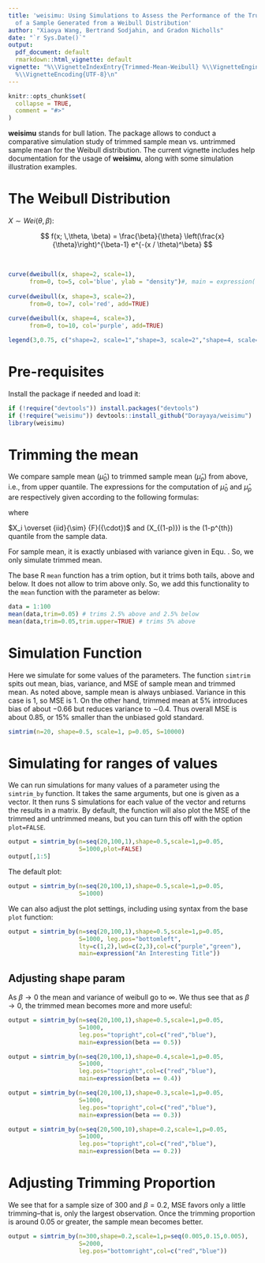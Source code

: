 ```yaml
---
title: 'weisimu: Using Simulations to Assess the Performance of the Truncated Mean
  of a Sample Generated from a Weibull Distribution'
author: "Xiaoya Wang, Bertrand Sodjahin, and Gradon Nicholls"
date: "`r Sys.Date()`"
output:
  pdf_document: default
  rmarkdown::html_vignette: default
vignette: "%\\VignetteIndexEntry{Trimmed-Mean-Weibull} %\\VignetteEngine{knitr::rmarkdown}
  %\\VignetteEncoding{UTF-8}\n"
---
```


```r
knitr::opts_chunk$set(
  collapse = TRUE,
  comment = "#>"
)
```

$\textbf{weisimu}$ stands for \textbf{Wei}bull \textbf{simu}lation. The package allows to conduct a comparative simulation study of trimmed sample mean vs. untrimmed sample mean for the Weibull distribution. The current vignette includes help documentation for the usage of $\textbf{weisimu}$, along with some simulation illustration examples.

# The Weibull Distribution

$X \sim {Wei}({\theta,\beta})$: 

$$ f(x; \,\theta, \beta) = \frac{\beta}{\theta} \left(\frac{x}{\theta}\right)^{\beta-1} e^{-(x / \theta)^\beta} $$

\begin{itemize}
  \item \(\theta\): scale parameter 
  \item \(\beta\): shape parameter
\end{itemize}
$$~$$

```r
curve(dweibull(x, shape=2, scale=1),
      from=0, to=5, col='blue', ylab = "density")#, main = expression('Weibull Distribution by shape and scale')) # 
  
curve(dweibull(x, shape=3, scale=2),
      from=0, to=7, col='red', add=TRUE)
  
curve(dweibull(x, shape=4, scale=3), 
      from=0, to=10, col='purple', add=TRUE)

legend(3,0.75, c("shape=2, scale=1","shape=3, scale=2","shape=4, scale=3"),lty=c(7,7,7), col= c("blue", "red", "purple"), bty="n")
```
# Pre-requisites

Install the package if needed and load it:

```r
if (!require("devtools")) install.packages("devtools")
if (!require("weisimu")) devtools::install_github("Dorayaya/weisimu")
library(weisimu)
```

# Trimming the mean

We compare sample mean ($\hat \mu_0$) to trimmed sample mean ($\hat \mu_p$)  from above, i.e., from upper quantile. The expressions for the computation of $\hat \mu_0$ and $\hat \mu_p$ are respectively given according to the following formulas:

\begin{equation} \label{equ1}
\hat\mu_0 = \frac{\sum\limits_{i=1}^n X_i}{n},
\end{equation}

\begin{equation} \label{equ2}
\hat\mu_p = \frac{\sum\limits_{i=1}^n I(X_i \leq X_{(1-p)}) X_i }{\sum\limits_{i=1}^n I(X_i \leq X_{(1-p)})},
\end{equation}

where 

$X_i \overset {iid}{\sim} {F}({\cdot})$ and \(X_{(1-p)}\) is the \(1-p^{th}\) quantile from the sample data.

For sample mean, it is exactly unbiased with variance given in Equ. \ref{equ3}. So, we only simulate trimmed mean.

\begin{equation} \label{equ3}
\frac{\theta^2}{n} \left [ \Gamma \left (1 + \frac{2}{\beta} \right ) - \left (\Gamma \left (1 + \frac{1}{\beta} \right ) \right ) ^2 \right ].
\end{equation}

The base R `mean` function has a trim option, but it trims both tails, above and below. It does not allow to trim above only. So, we add this functionality to the `mean` function with the parameter \texttt{trim.upper} as below:
\newline

```r
data = 1:100
mean(data,trim=0.05) # trims 2.5% above and 2.5% below
mean(data,trim=0.05,trim.upper=TRUE) # trims 5% above
```

\newpage
# Simulation Function

Here we simulate for some values of the parameters. The function `simtrim` spits out mean, bias, variance,
and MSE of sample mean and trimmed mean. As noted above, sample mean is always
unbiased. Variance in this case is 1, so MSE is 1. On the other hand,
trimmed mean at 5\% introduces bias of about $-0.66$ but reduces
variance to $\sim$$0.4$. Thus overall MSE is about $0.85$, or 15\% smaller
than the unbiased gold standard.
\newline

```r
simtrim(n=20, shape=0.5, scale=1, p=0.05, S=10000)
```


# Simulating for ranges of values

We can run simulations for many values of a parameter using the `simtrim_by`
function. It takes the same arguments, but one is given as a vector.
It then runs S simulations for each value of the vector and returns the
results in a matrix. By default, the function will also plot the MSE of the
trimmed and untrimmed means, but you can turn this off with the option `plot=FALSE`.
\newline

```r
output = simtrim_by(n=seq(20,100,1),shape=0.5,scale=1,p=0.05,
                    S=1000,plot=FALSE)
output[,1:5]
```

\newpage
The default plot:
\newline
```r
output = simtrim_by(n=seq(20,100,1),shape=0.5,scale=1,p=0.05,
                    S=1000)
```

We can also adjust the plot settings, including using syntax from the base `plot` function:
\newline
```r
output = simtrim_by(n=seq(20,100,1),shape=0.5,scale=1,p=0.05,
                    S=1000, leg.pos="bottomleft",
                    lty=c(1,2),lwd=c(2,3),col=c("purple","green"),
                    main=expression("An Interesting Title"))
```

## Adjusting shape param

As $\beta \to 0$ the mean and variance of weibull go to $\infty$.
We thus see that as $\beta \to 0$, the trimmed mean becomes more and more useful:
\newline

```r
output = simtrim_by(n=seq(20,100,1),shape=0.5,scale=1,p=0.05,
                    S=1000,
                    leg.pos="topright",col=c("red","blue"),
                    main=expression(beta == 0.5))
```

```r
output = simtrim_by(n=seq(20,100,1),shape=0.4,scale=1,p=0.05,
                    S=1000,
                    leg.pos="topright",col=c("red","blue"),
                    main=expression(beta == 0.4))
```


```r
output = simtrim_by(n=seq(20,100,1),shape=0.3,scale=1,p=0.05,
                    S=1000,
                    leg.pos="topright",col=c("red","blue"),
                    main=expression(beta == 0.3))
```

```r
output = simtrim_by(n=seq(20,500,10),shape=0.2,scale=1,p=0.05,
                    S=1000,
                    leg.pos="topright",col=c("red","blue"),
                    main=expression(beta == 0.2))
```


\newpage
# Adjusting Trimming Proportion

We see that for a sample size of 300 and $\beta = 0.2$,
MSE favors only a little trimming--that is, only the largest observation.
Once the trimming proportion is around 0.05 or greater, the sample mean
becomes better.
\newline

```r
output = simtrim_by(n=300,shape=0.2,scale=1,p=seq(0.005,0.15,0.005),
                    S=2000,
                    leg.pos="bottomright",col=c("red","blue"))
```




